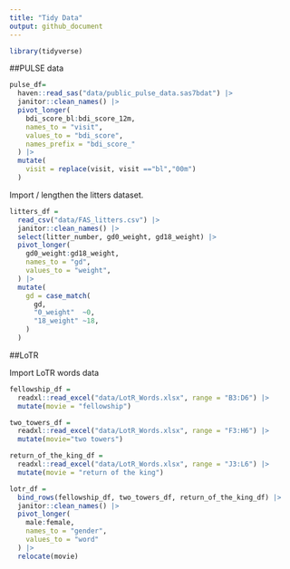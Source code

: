```yaml
---
title: "Tidy Data"
output: github_document
---
```


```r
library(tidyverse)
```

##PULSE data

```r
pulse_df=
  haven::read_sas("data/public_pulse_data.sas7bdat") |> 
  janitor::clean_names() |> 
  pivot_longer(
    bdi_score_bl:bdi_score_12m,
    names_to = "visit",
    values_to = "bdi_score",
    names_prefix = "bdi_score_"
  ) |> 
  mutate(
    visit = replace(visit, visit =="bl","00m")
  )
```

Import / lengthen the litters dataset.

```r
litters_df = 
  read_csv("data/FAS_litters.csv") |> 
  janitor::clean_names() |> 
  select(litter_number, gd0_weight, gd18_weight) |> 
  pivot_longer(
    gd0_weight:gd18_weight,
    names_to = "gd",
    values_to = "weight",
  ) |> 
  mutate(
    gd = case_match(
      gd,
      "0_weight"  ~0,
      "18_weight" ~18,
    )
  )
```


##LoTR

Import LoTR words data

```r
fellowship_df =
  readxl::read_excel("data/LotR_Words.xlsx", range = "B3:D6") |> 
  mutate(movie = "fellowship")

two_towers_df =
  readxl::read_excel("data/LotR_Words.xlsx", range = "F3:H6") |> 
  mutate(movie="two towers")

return_of_the_king_df =
  readxl::read_excel("data/LotR_Words.xlsx", range = "J3:L6") |> 
  mutate(movie = "return of the king")

lotr_df = 
  bind_rows(fellowship_df, two_towers_df, return_of_the_king_df) |> 
  janitor::clean_names() |> 
  pivot_longer(
    male:female, 
    names_to = "gender",
    values_to = "word"
  ) |> 
  relocate(movie)
```




